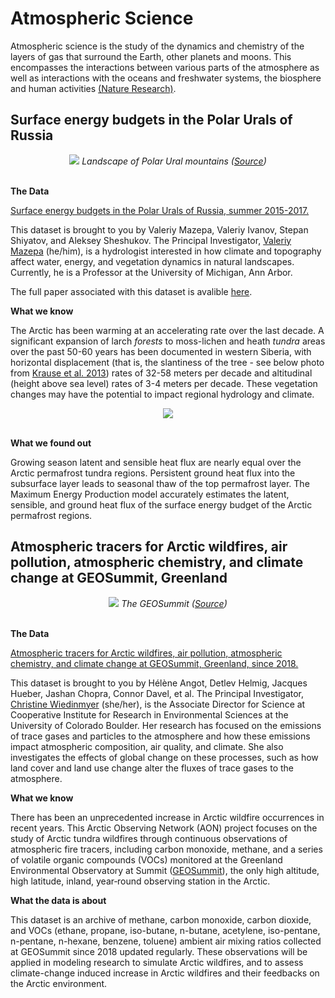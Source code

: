 # **Atmospheric Science** {-#atmo}

Atmospheric science is the study of the dynamics and chemistry of the layers of gas that surround the Earth, other planets and moons. This encompasses the interactions between various parts of the atmosphere as well as interactions with the oceans and freshwater systems, the biosphere and human activities [(Nature Research)](https://www.nature.com/subjects/atmospheric-science). 

## Surface energy budgets in the Polar Urals of Russia {-#atmo-section}

<center>
![](images/ural.jpg)
*Landscape of Polar Ural mountains ([Source](https://peakvisor.com/range/ural-mountains.html))*
</center>
<br>
<p>

**The Data**

[Surface energy budgets in the Polar Urals of Russia, summer 2015-2017.](https://arcticdata.io/catalog/view/doi:10.18739/A2C824D80)

This dataset is brought to you by Valeriy Mazepa, Valeriy Ivanov, Stepan Shiyatov, and Aleksey Sheshukov. The Principal Investigator, [Valeriy Mazepa](https://cee.engin.umich.edu/people/valeriy-ivanov/) (he/him), is a hydrologist interested in how climate and topography affect water, energy, and vegetation dynamics in natural landscapes. Currently, he is a Professor at the University of Michigan, Ann Arbor.

The full paper associated with this dataset is avalible [here](https://agupubs.onlinelibrary.wiley.com/doi/abs/10.1029/2019JD030650).

**What we know**

The Arctic has been warming at an accelerating rate over the last decade. A significant expansion of larch *forests* to moss-lichen and heath *tundra* areas over the past 50-60 years has been documented in western Siberia, with horizontal displacement (that is, the slantiness of the tree - see below photo from [Krause et al. 2013](https://doi.org/10.1016/j.foreco.2013.03.048)) rates of 32-58 meters per decade and altitudinal (height above sea level) rates of 3-4 meters per decade. These vegetation changes may have the potential to impact regional hydrology and climate. 

<center>
![](images/horizontaldisplacement.jpg)
</center>
<br>
<p>

**What we found out**

Growing season latent and sensible heat flux are nearly equal over the Arctic permafrost tundra regions. Persistent ground heat flux into the subsurface layer leads to seasonal thaw of the top permafrost layer. The Maximum Energy Production model accurately estimates the latent, sensible, and ground heat flux of the surface energy budget of the Arctic permafrost regions.

## Atmospheric tracers for Arctic wildfires, air pollution, atmospheric chemistry, and climate change at GEOSummit, Greenland {-#section-two}

<center>
![](images/airgeo.jpg)
*The GEOSummit ([Source](https://www.geosummit.org/))*
</center>
<br>
<p>
**The Data**

[Atmospheric tracers for Arctic wildfires, air pollution, atmospheric chemistry, and climate change at GEOSummit, Greenland, since 2018.](https://arcticdata.io/catalog/view/urn%3Auuid%3A61c15d4d-5a8d-4ac7-82ae-7c1759b5b1ad)

This dataset is brought to you by Hélène Angot, Detlev Helmig, Jacques Hueber, Jashan Chopra, Connor Davel, et al. The Principal Investigator, [Christine Wiedinmyer](https://cee.engin.umich.edu/people/valeriy-ivanov/) (she/her), is the Associate Director for Science at Cooperative Institute for Research in Environmental Sciences at the University of Colorado Boulder. Her research has focused on the emissions of trace gases and particles to the atmosphere and how these emissions impact atmospheric composition, air quality, and climate. She also investigates the effects of global change on these processes, such as how land cover and land use change alter the fluxes of trace gases to the atmosphere. 

**What we know**

There has been an unprecedented increase in Arctic wildfire occurrences in recent years. This Arctic Observing Network (AON) project focuses on the study of Arctic tundra wildfires through continuous observations of atmospheric fire tracers, including carbon monoxide, methane, and a series of volatile organic compounds (VOCs) monitored at the Greenland Environmental Observatory at Summit ([GEOSummit](https://www.geosummit.org/)), the only high altitude, high latitude, inland, year‐round observing station in the Arctic. 

**What the data is about**

This dataset is an archive of methane, carbon monoxide, carbon dioxide, and VOCs (ethane, propane, iso-butane, n-butane, acetylene, iso-pentane, n-pentane, n-hexane, benzene, toluene) ambient air mixing ratios collected at GEOSummit since 2018 updated regularly. These observations will be applied in modeling research to simulate Arctic wildfires, and to assess climate-change induced increase in Arctic wildfires and their feedbacks on the Arctic environment.